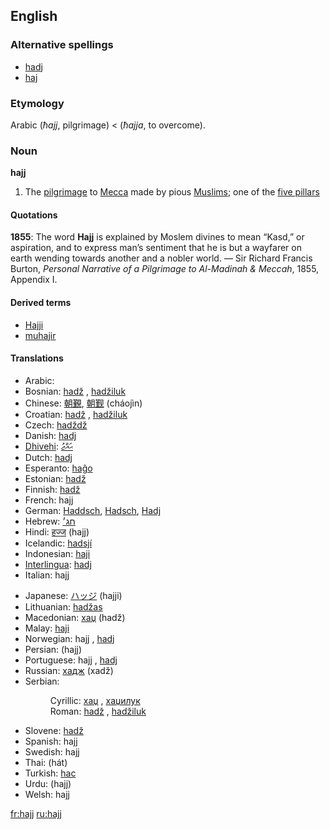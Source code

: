 ==English==

===Alternative spellings===
*[[hadj]]
*[[haj]]

===Etymology===
Arabic {{ARchar|[[حج]]}} (''ħajj'', pilgrimage) < {{ARchar|[[حج]]}} (''ħajja'', to overcome).

===Noun===
{{wikipedia}}
'''hajj'''

# {{Islam}} The [[pilgrimage]] to [[Mecca]] made by pious [[Muslim]]s; one of the [[five pillars]]

====Quotations====
'''1855''': The word '''Hajj''' is explained by Moslem divines to mean “Kasd,” or aspiration, and to express man’s sentiment that he is but a wayfarer on earth wending towards another and a nobler world. &mdash; Sir Richard Francis Burton, ''Personal Narrative of a Pilgrimage to Al-Madinah & Meccah'', 1855, Appendix I.

====Derived terms====
*[[Hajji]]
*[[muhajir]]

====Translations====
{{top}}
*Arabic: {{ARchar|[[حج]]}} {{unicode|(ħajj)}} {{m}}
*Bosnian: [[hadž]] {{m}}, [[hadžiluk]] {{m}}
*Chinese: [[朝覲]], [[朝觐]] (cháojìn)
*Croatian: [[hadž]] {{m}}, [[hadžiluk]] {{m}}
*Czech: [[hadždž]] {{m}}
*Danish: [[hadj]] {{g|Danish}}
*[[Dhivehi]]: [[ޙައްޖު]]
*Dutch: [[hadj]] {{m}}
*Esperanto: [[haĝo]]
*Estonian: [[hadž]]
*Finnish: [[hadž]]
*French: hajj {{m}}
*German: [[Haddsch]], [[Hadsch]], [[Hadj]] {{m}}
*Hebrew: [[חג׳]] {{m}}
*Hindi: [[हज्ज]] (hajj) {{m}}
*Icelandic: [[hadsjí]] {{g|Icelandic}}
*Indonesian: [[haji]]
*[[Interlingua]]: [[hadj]]
*Italian: hajj {{m}}
{{mid}}
*Japanese: [[ハッジ]] (hajji)
*Lithuanian: [[hadžas]] {{g|Lithuanian}}
*Macedonian: [[хаџ]] (hadž) {{m}}
*Malay: [[haji]]
*Norwegian: hajj {{g|Norwegian}} {{italbrac|Bokmål}}, [[hadj]] {{g|Norwegian}} {{italbrac|Nynorsk}}
*Persian: {{FAchar|[[حج]]}} (hajj)
*Portuguese: hajj {{m}}, [[hadj]] {{m}}
*Russian: [[хадж]] (xadž) {{m}}
*Serbian:
*:Cyrillic: [[хаџ#Serbian|хаџ]] {{m}}, [[хаџилук]] {{m}}
*:Roman: [[hadž#Serbian|hadž]] {{m}}, [[hadžiluk]] {{m}}
*Slovene: [[hadž]] {{m}}
*Spanish: hajj {{m}}
*Swedish: hajj {{g|Swedish}}
*Thai: {{THchar|[[ฮัจญ์]]}} (hát)
*Turkish: [[hac]]
*Urdu: {{URchar|[[حج]]}} (hajj) {{m}}
*Welsh: hajj {{g|Welsh}}
{{bottom}}

[[fr:hajj]]
[[ru:hajj]]